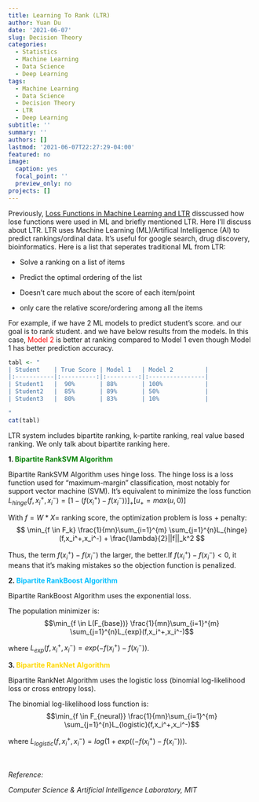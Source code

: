```yaml
---
title: Learning To Rank (LTR)
author: Yuan Du
date: '2021-06-07'
slug: Decision Theory
categories:
  - Statistics
  - Machine Learning
  - Data Science
  - Deep Learning
tags:
  - Machine Learning
  - Data Science
  - Decision Theory
  - LTR
  - Deep Learning
subtitle: ''
summary: ''
authors: []
lastmod: '2021-06-07T22:27:29-04:00'
featured: no
image:
  caption: yes
  focal_point: ''
  preview_only: no
projects: []
---
```

Previously, [Loss Functions in Machine Learning and LTR](https://yuan-du.com/post/2020-12-13-loss-functions/decision-theory/) disscussed how lose functions were used in ML and briefly mentioned LTR. Here I'll discuss about LTR. LTR uses Machine Learning (ML)/Artifical Intelligence (AI) to predict rankings/ordinal data. It's useful for google search, drug discovery, bioinformatics. Here is a list that seperates traditional ML from LTR:

- Solve a ranking on a list of items

- Predict the optimal ordering of the list

- Doesn't care much about the score of each item/point

- only care the relative score/ordering among all the items

For example, if we have 2 ML models to predict student's score. and our goal is to rank student. and we have below results from the models. In this case, <span style="color:red">Model 2</span> is better at ranking compared to Model 1 even though Model 1 has better prediction accuracy.

```r
tabl <- " 
| Student    | True Score | Model 1   | Model 2         |
|:-----------|:----------:|:---------:|:----------------|
| Student1   |  90%       | 88%       | 100%            |
| Student2   |  85%       | 89%       | 50%             |
| Student3   |  80%       | 83%       | 10%             |

"
cat(tabl)
```

LTR system includes bipartite ranking, k-partite ranking, real value based ranking. We only talk about bipartite ranking here.

**1. <span style="color:green">Bipartite RankSVM Algorithm</span>**


Bipartite RankSVM Algorithm uses hinge loss. The hinge loss is a loss function used for "maximum-margin" classification, most notably for support vector machine (SVM). It's equivalent to minimize the loss function $L_{hinge}(f,x_i^+,x_i^-) = [1-(f(x_i^+)-f(x_i^-))]_+ [u_+ = max(u,0)]$

With $f = W * X =$ ranking score, the optimization problem is loss + penalty:
$$ \min_{f \in F_k} \frac{1}{mn}\sum_{i=1}^{m} \sum_{j=1}^{n}L_{hinge}(f,x_i^+,x_i^-) + \frac{\lambda}{2}||f||_k^2 $$

Thus, the term $f(x_i^+)-f(x_i^-)$ the larger, the better.If  $f(x_i^+)-f(x_i^-) <0$, it means that it's making mistakes so the objection function is penalized.

**2. <span style="color:DeepSkyBlue">Bipartite RankBoost Algorithm</span>**

Bipartite RankBoost Algorithm uses the exponential loss.

The population minimizer is:
$$\min_{f \in L(F_{base})} \frac{1}{mn}\sum_{i=1}^{m} \sum_{j=1}^{n}L_{exp}(f,x_i^+,x_i^-)$$

where $L_{exp}(f,x_i^+,x_i^-) = exp(-f(x_i^+)-f(x_i^-))$.

**3. <span style="color:Gold">Bipartite RankNet Algorithm</span>**

Bipartite RankNet Algorithm uses the logistic loss (binomial log-likelihood loss or cross entropy loss).

The binomial log-likelihood loss function is:
$$\min_{f \in F_{neural}} \frac{1}{mn}\sum_{i=1}^{m} \sum_{j=1}^{n}L_{logistic}(f,x_i^+,x_i^-)$$

where $L_{logistic}(f,x_i^+,x_i^-) = log(1+ exp((-f(x_i^+)-f(x_i^-)))$.


\
\
*Reference:*

*Computer Science & Artificial Intelligence Laboratory, MIT*
